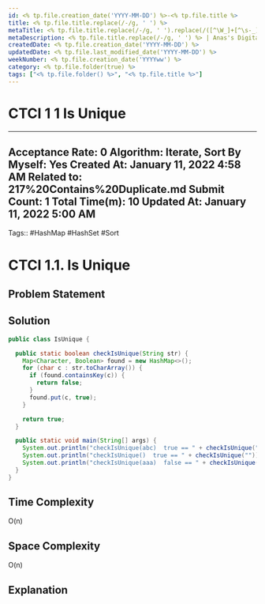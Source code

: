 ```yaml
---
id: <% tp.file.creation_date('YYYY-MM-DD') %>-<% tp.file.title %>
title: <% tp.file.title.replace(/-/g, ' ') %>
metaTitle: <% tp.file.title.replace(/-/g, ' ').replace(/([^\W_]+[^\s-_]+]*) */g, function (txt) {return txt.charAt(0).toUpperCase() + txt.substr(1).toLowerCase();}) %> | Anas's Digital Garden
metaDescription: <% tp.file.title.replace(/-/g, ' ') %> | Anas's Digital Garden
createdDate: <% tp.file.creation_date('YYYY-MM-DD') %>
updatedDate: <% tp.file.last_modified_date('YYYY-MM-DD') %>
weekNumber: <% tp.file.creation_date('YYYYww') %>
category: <% tp.file.folder(true) %>
tags: ["<% tp.file.folder() %>", "<% tp.file.title %>"]
---
```

# CTCI 1 1 Is Unique

---
Acceptance Rate: 0
Algorithm: Iterate, Sort
By Myself: Yes
Created At: January 11, 2022 4:58 AM
Related to: 217%20Contains%20Duplicate.md
Submit Count: 1
Total Time(m): 10
Updated At: January 11, 2022 5:00 AM
---
Tags:: #HashMap #HashSet #Sort
# CTCI 1.1. Is Unique


## Problem Statement

## Solution

```java
public class IsUnique {

  public static boolean checkIsUnique(String str) {
    Map<Character, Boolean> found = new HashMap<>();
    for (char c : str.toCharArray()) {
      if (found.containsKey(c)) {
        return false;
      }
      found.put(c, true);
    }

    return true;
  }

  public static void main(String[] args) {
    System.out.println("checkIsUnique(abc)  true == " + checkIsUnique("abc"));
    System.out.println("checkIsUnique()  true == " + checkIsUnique(""));
    System.out.println("checkIsUnique(aaa)  false == " + checkIsUnique("aaa"));
  }
}
```

## Time Complexity

O(n)

## Space Complexity

O(n)

## Explanation